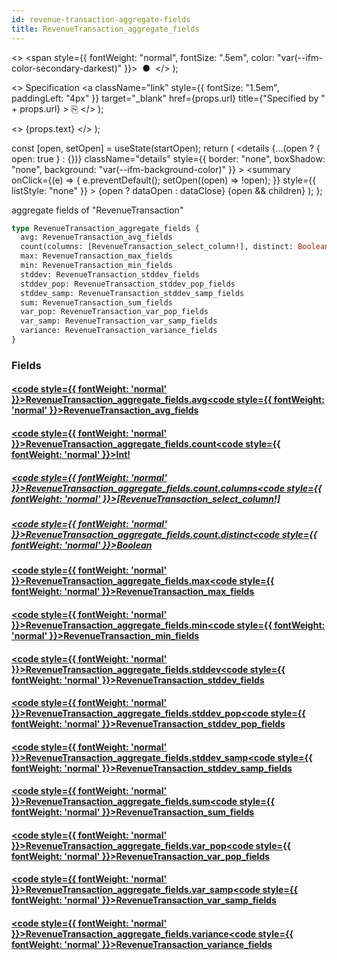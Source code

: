 ```yaml
---
id: revenue-transaction-aggregate-fields
title: RevenueTransaction_aggregate_fields
---
```


<head>
  <meta content="noindex" name="robots" />
  <meta charset="utf-8" />
</head>

  <>
    <span style={{ fontWeight: "normal", fontSize: ".5em", color: "var(--ifm-color-secondary-darkest)" }}>
      &nbsp;●&nbsp;
    </span>
  </>
);

  <>
    Specification
    <a
      className="link"
      style={{ fontSize: "1.5em", paddingLeft: "4px" }}
      target="_blank"
      href={props.url}
      title={"Specified by " + props.url}
    >
      ⎘
    </a>
  </>
);

  <>
    <span className={props.class}>{props.text}</span>
  </>
);


  const [open, setOpen] = useState(startOpen);
  return (
    <details
      {...(open ? { open: true } : {})}
      className="details"
      style={{ border: "none", boxShadow: "none", background: "var(--ifm-background-color)" }}
    >
      <summary
        onClick={(e) => {
          e.preventDefault();
          setOpen((open) => !open);
        }}
        style={{ listStyle: "none" }}
      >
        {open ? dataOpen : dataClose}
      </summary>
      {open && children}
    </details>
  );
};

aggregate fields of "RevenueTransaction"

```graphql
type RevenueTransaction_aggregate_fields {
  avg: RevenueTransaction_avg_fields
  count(columns: [RevenueTransaction_select_column!], distinct: Boolean): Int!
  max: RevenueTransaction_max_fields
  min: RevenueTransaction_min_fields
  stddev: RevenueTransaction_stddev_fields
  stddev_pop: RevenueTransaction_stddev_pop_fields
  stddev_samp: RevenueTransaction_stddev_samp_fields
  sum: RevenueTransaction_sum_fields
  var_pop: RevenueTransaction_var_pop_fields
  var_samp: RevenueTransaction_var_samp_fields
  variance: RevenueTransaction_variance_fields
}
```

### Fields

#### [<code style={{ fontWeight: 'normal' }}>RevenueTransaction_aggregate_fields.<b>avg</b></code>](#)<Bullet />[<code style={{ fontWeight: 'normal' }}><b>RevenueTransaction_avg_fields</b></code>](/docs/api/flow/graphql/envio/objects/revenue-transaction-avg-fields.mdx) <Badge class="badge badge--secondary " text="object"/>

#### [<code style={{ fontWeight: 'normal' }}>RevenueTransaction_aggregate_fields.<b>count</b></code>](#)<Bullet />[<code style={{ fontWeight: 'normal' }}><b>Int!</b></code>](/docs/api/flow/graphql/envio/scalars/int.mdx) <Badge class="badge badge--secondary badge--non_null" text="non-null"/> <Badge class="badge badge--secondary " text="scalar"/>

##### [<code style={{ fontWeight: 'normal' }}>RevenueTransaction_aggregate_fields.count.<b>columns</b></code>](#)<Bullet />[<code style={{ fontWeight: 'normal' }}><b>[RevenueTransaction_select_column!]</b></code>](/docs/api/flow/graphql/envio/enums/revenue-transaction-select-column.mdx) <Badge class="badge badge--secondary " text="list"/> <Badge class="badge badge--secondary " text="enum"/>

##### [<code style={{ fontWeight: 'normal' }}>RevenueTransaction_aggregate_fields.count.<b>distinct</b></code>](#)<Bullet />[<code style={{ fontWeight: 'normal' }}><b>Boolean</b></code>](/docs/api/flow/graphql/envio/scalars/boolean.mdx) <Badge class="badge badge--secondary " text="scalar"/>

#### [<code style={{ fontWeight: 'normal' }}>RevenueTransaction_aggregate_fields.<b>max</b></code>](#)<Bullet />[<code style={{ fontWeight: 'normal' }}><b>RevenueTransaction_max_fields</b></code>](/docs/api/flow/graphql/envio/objects/revenue-transaction-max-fields.mdx) <Badge class="badge badge--secondary " text="object"/>

#### [<code style={{ fontWeight: 'normal' }}>RevenueTransaction_aggregate_fields.<b>min</b></code>](#)<Bullet />[<code style={{ fontWeight: 'normal' }}><b>RevenueTransaction_min_fields</b></code>](/docs/api/flow/graphql/envio/objects/revenue-transaction-min-fields.mdx) <Badge class="badge badge--secondary " text="object"/>

#### [<code style={{ fontWeight: 'normal' }}>RevenueTransaction_aggregate_fields.<b>stddev</b></code>](#)<Bullet />[<code style={{ fontWeight: 'normal' }}><b>RevenueTransaction_stddev_fields</b></code>](/docs/api/flow/graphql/envio/objects/revenue-transaction-stddev-fields.mdx) <Badge class="badge badge--secondary " text="object"/>

#### [<code style={{ fontWeight: 'normal' }}>RevenueTransaction_aggregate_fields.<b>stddev_pop</b></code>](#)<Bullet />[<code style={{ fontWeight: 'normal' }}><b>RevenueTransaction_stddev_pop_fields</b></code>](/docs/api/flow/graphql/envio/objects/revenue-transaction-stddev-pop-fields.mdx) <Badge class="badge badge--secondary " text="object"/>

#### [<code style={{ fontWeight: 'normal' }}>RevenueTransaction_aggregate_fields.<b>stddev_samp</b></code>](#)<Bullet />[<code style={{ fontWeight: 'normal' }}><b>RevenueTransaction_stddev_samp_fields</b></code>](/docs/api/flow/graphql/envio/objects/revenue-transaction-stddev-samp-fields.mdx) <Badge class="badge badge--secondary " text="object"/>

#### [<code style={{ fontWeight: 'normal' }}>RevenueTransaction_aggregate_fields.<b>sum</b></code>](#)<Bullet />[<code style={{ fontWeight: 'normal' }}><b>RevenueTransaction_sum_fields</b></code>](/docs/api/flow/graphql/envio/objects/revenue-transaction-sum-fields.mdx) <Badge class="badge badge--secondary " text="object"/>

#### [<code style={{ fontWeight: 'normal' }}>RevenueTransaction_aggregate_fields.<b>var_pop</b></code>](#)<Bullet />[<code style={{ fontWeight: 'normal' }}><b>RevenueTransaction_var_pop_fields</b></code>](/docs/api/flow/graphql/envio/objects/revenue-transaction-var-pop-fields.mdx) <Badge class="badge badge--secondary " text="object"/>

#### [<code style={{ fontWeight: 'normal' }}>RevenueTransaction_aggregate_fields.<b>var_samp</b></code>](#)<Bullet />[<code style={{ fontWeight: 'normal' }}><b>RevenueTransaction_var_samp_fields</b></code>](/docs/api/flow/graphql/envio/objects/revenue-transaction-var-samp-fields.mdx) <Badge class="badge badge--secondary " text="object"/>

#### [<code style={{ fontWeight: 'normal' }}>RevenueTransaction_aggregate_fields.<b>variance</b></code>](#)<Bullet />[<code style={{ fontWeight: 'normal' }}><b>RevenueTransaction_variance_fields</b></code>](/docs/api/flow/graphql/envio/objects/revenue-transaction-variance-fields.mdx) <Badge class="badge badge--secondary " text="object"/>
